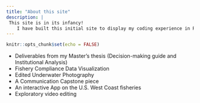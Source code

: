 ```yaml
---
title: "About this site"
description: |
 This site is in its infancy!
    I have built this initial site to display my coding experience in R and RStudio, as I continue to expand the site, you can check back in as I fill the website with professional and explorative components
---
```


```r
knitr::opts_chunk$set(echo = FALSE)
```

- Deliverables from my Master's thesis (Decision-making guide and Institutional Analysis)
- Fishery Compliance Data Visualization
- Edited Underwater Photography
- A Communication Capstone piece
- An interactive App on the U.S. West Coast fisheries
- Exploratory video editing
